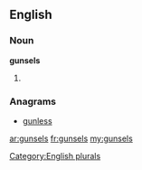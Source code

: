==English==

===Noun===
'''gunsels'''

# {{plural of|[[gunsel]]}}

===Anagrams===
* [[gunless#English|gunless]]

[[Category:English plurals]]

[[ar:gunsels]]
[[fr:gunsels]]
[[my:gunsels]]